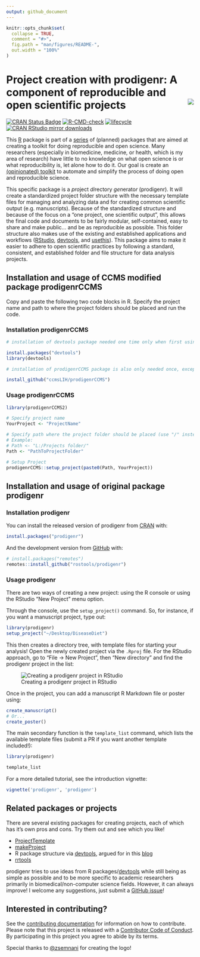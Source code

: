 ```yaml
---
output: github_document
---
```


<!-- README.md is generated from README.Rmd. Please edit that file -->

```r
knitr::opts_chunk$set(
  collapse = TRUE,
  comment = "#>",
  fig.path = "man/figures/README-",
  out.width = "100%"
)
```

# Project creation with prodigenr: A component of reproducible and open scientific projects <img src="man/figures/logo.png" align="right" />

<!-- badges: start -->
[![CRAN Status Badge](http://www.r-pkg.org/badges/version/prodigenr)](https://cran.r-project.org/package=prodigenr)
[![R-CMD-check](https://github.com/rostools/prodigenr/workflows/R-CMD-check/badge.svg)](https://github.com/rostools/prodigenr/actions)
[![lifecycle](https://img.shields.io/badge/lifecycle-maturing-blue.svg)](https://lifecycle.r-lib.org/articles/stages.html)
[![CRAN RStudio mirror downloads](http://cranlogs.r-pkg.org/badges/prodigenr)](https://www.r-pkg.org:443/pkg/prodigenr)
<!-- badges: end -->

This [R] package is part of a [series][rostools-github] of (planned) packages that are aimed at
creating a toolkit for doing reproducible and open science. Many researchers 
(especially in biomedicine, medicine, or health, which is my area of research)
have little to no knowledge on what open science is or what reproducibility is,
let alone how to do it. Our goal is create an [(opinionated) toolkit][rostools-manifesto] to automate
and simplify the process of doing open and reproducible science.

This specific package is a *pro*ject *di*rectory *gen*erato*r* (prodigenr). It
will create a standardized project folder structure with the necessary template
files for managing and analyzing data and for creating common scientific output
(e.g. manuscripts). Because of the standardized structure
and because of the focus on a "one project, one scientific output", this allows
the final code and documents to be fairly modular, self-contained, easy to share
and make public... and be as reproducible as possible. This folder structure also
makes use of the existing and established applications and workflows ([RStudio],
[devtools], and [usethis]). This package aims to make it easier to adhere to
open scientific practices by following a standard, consistent, and established
folder and file structure for data analysis projects.


## Installation and usage of CCMS modified package prodigenrCCMS

Copy and paste the following two code blocks in R. Specify the project name and path to where the project folders should be placed and run the code.


### Installation prodigenrCCMS
```r
# installation of devtools package needed one time only when first using/running devtools:

install.packages("devtools")
library(devtools)

# installation of prodigenrCCMS package is also only needed once, except if updates are published on github

install_github("ccmsLIH/prodigenrCCMS")

```

### Usage prodigenrCCMS

```r
library(prodigenrCCMS2)

# Specify project name
YourProject <- "ProjectName"

# Specify path where the project folder should be placed (use "/" instead of "\" in path)
# Example:
# Path <- "L:/Projects folder/"
Path <- "PathToProjectFolder"

# Setup Project
prodigenrCCMS::setup_project(paste0(Path, YourProject))

```

## Installation and usage of original package prodigenr

### Installation prodigenr

You can install the released version of prodigenr from [CRAN] with:

``` r
install.packages("prodigenr")
```

And the development version from [GitHub](https://github.com/) with:

``` r
# install.packages("remotes")
remotes::install_github("rostools/prodigenr")
```



### Usage prodigenr

There are two ways of creating a new project: using the R console or using the
RStudio "New Project" menu option.

Through the console, use the `setup_project()` command.  So, for instance, if you
want a manuscript project, type out:

``` r
library(prodigenr)
setup_project("~/Desktop/DiseaseDiet")
```

This then creates a directory tree, with template files for starting
your analysis! Open the newly created project via the `.Rproj` file. For the
RStudio approach, go to "File -> New Project", then "New directory" and find the
prodigenr project in the list:

![Creating a prodigenr project in RStudio](man/figures/rstudio-projects.gif)

Once in the project, you can add a manuscript R Markdown file or poster using:

``` r
create_manuscript() 
# Or...
create_poster()
```

The main secondary function is the `template_list` command, which lists the
available template files (submit a PR if you want another template included!):

```r
library(prodigenr)
```

```r
template_list
```

<!-- TODO: Add gif for using RStudio "new file" -->

For a more detailed tutorial, see the introduction vignette:

```r
vignette('prodigenr', 'prodigenr')
```

## Related packages or projects

There are several existing packages for creating projects, each of which has
it's own pros and cons. Try them out and see which you like!

- [ProjectTemplate](http://projecttemplate.net/) 
- [makeProject](https://cran.r-project.org/package=makeProject)
- R package structure via [devtools], argued for in this
[blog](https://rmflight.github.io/posts/2014/07/vignetteAnalysis.html) 
- [rrtools](https://github.com/benmarwick/rrtools)

prodigenr tries to use ideas from R packages/[devtools] while still being as simple
as possible and to be more specific to academic researchers primarily in
biomedical/non-computer science fields. However, it can always improve! I
welcome any suggestions, just submit a 
[GitHub issue](https://github.com/rostools/prodigenr/issues)!

## Interested in contributing?

See the [contributing documentation](https://rostools.github.io/prodigenr/CONTRIBUTING.html) for information on how to
contribute. Please note that this project is released with a 
[Contributor Code of Conduct](https://rostools.github.io/prodigenr/CODE_OF_CONDUCT.html). By participating in this project you
agree to abide by its terms.

[R]: https://cran.r-project.org
[RStudio]: https://www.rstudio.com/
[devtools]: https://CRAN.R-project.org/package=devtools
[usethis]: https://CRAN.R-project.org/package=usethis
[CRAN]: https://cran.r-project.org
[rostools-github]: https://github.com/rostools
[rostools-manifesto]: https://rostools.gitlab.io/manifesto

Special thanks to [@zsemnani](https://twitter.com/zsemnani?lang=en) for creating the logo!
